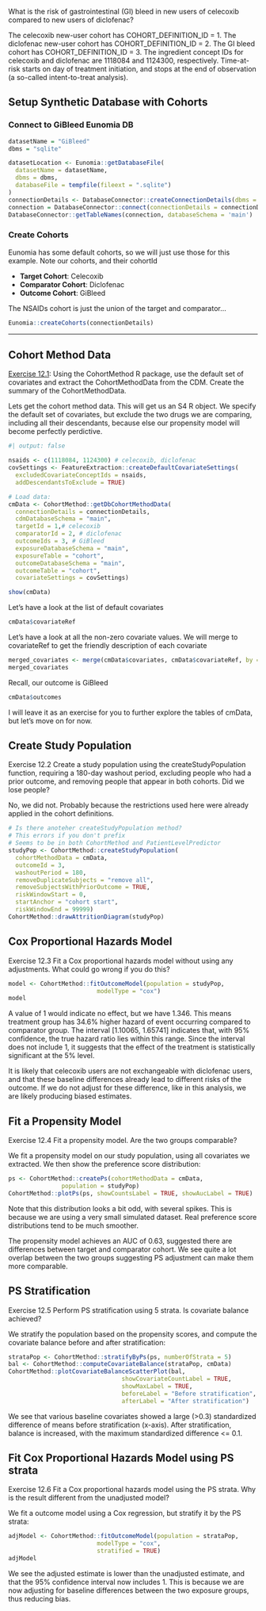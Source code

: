 What is the risk of gastrointestinal (GI) bleed in new users of celecoxib compared to new users of diclofenac?

The celecoxib new-user cohort has COHORT_DEFINITION_ID = 1. The diclofenac new-user cohort has COHORT_DEFINITION_ID = 2. The GI bleed cohort has COHORT_DEFINITION_ID = 3. The ingredient concept IDs for celecoxib and diclofenac are 1118084 and 1124300, respectively. Time-at-risk starts on day of treatment initiation, and stops at the end of observation (a so-called intent-to-treat analysis).

## Setup Synthetic Database with Cohorts
### Connect to GiBleed Eunomia DB
```{r}
datasetName = "GiBleed"
dbms = "sqlite"

datasetLocation <- Eunomia::getDatabaseFile(
  datasetName = datasetName, 
  dbms = dbms, 
  databaseFile = tempfile(fileext = ".sqlite")
)
connectionDetails <- DatabaseConnector::createConnectionDetails(dbms = dbms, server = datasetLocation)
connection = DatabaseConnector::connect(connectionDetails = connectionDetails)
DatabaseConnector::getTableNames(connection, databaseSchema = 'main')
```

### Create Cohorts
Eunomia has some default cohorts, so we will just use those for this example. Note our cohorts, and their cohortId

- **Target Cohort**: Celecoxib
- **Comparator Cohort**: Diclofenac
- **Outcome Cohort**: GiBleed

The NSAIDs cohort is just the union of the target and comparator...
```{r}
Eunomia::createCohorts(connectionDetails)
```

---

## Cohort Method Data

[Exercise 12.1](): Using the CohortMethod R package, use the default set of covariates and extract the CohortMethodData from the CDM. Create the summary of the CohortMethodData.



Lets get the cohort method data. This will get us an S4 R object. We specify the default set of covariates, but exclude the two drugs we are comparing, including 
all their descendants, because else our propensity model will become perfectly perdictive. 
```{r}
#| output: false

nsaids <- c(1118084, 1124300) # celecoxib, diclofenac
covSettings <- FeatureExtraction::createDefaultCovariateSettings(
  excludedCovariateConceptIds = nsaids,
  addDescendantsToExclude = TRUE)

# Load data:
cmData <- CohortMethod::getDbCohortMethodData(
  connectionDetails = connectionDetails,
  cdmDatabaseSchema = "main",
  targetId = 1,# celecoxib
  comparatorId = 2, # diclofenac
  outcomeIds = 3, # GiBleed
  exposureDatabaseSchema = "main",
  exposureTable = "cohort",
  outcomeDatabaseSchema = "main",
  outcomeTable = "cohort",
  covariateSettings = covSettings)
```

```{r}
show(cmData)
```

Let's have a look at the list of default covariates
```{r}
cmData$covariateRef
```

Let's have a look at all the non-zero covariate values. We will merge to covariateRef to get the friendly description of each covariate
```{r}
merged_covariates <- merge(cmData$covariates, cmData$covariateRef, by = "covariateId")
merged_covariates
```

Recall, our outcome is GiBleed

```{r}
cmData$outcomes
```


I will leave it as an exercise for you to further explore the tables of cmData, but let's move on for now.


## Create Study Population

Exercise 12.2 Create a study population using the createStudyPopulation function, requiring a 180-day washout period, excluding people who had a prior outcome, and removing people that appear in both cohorts. Did we lose people?

No, we did not. Probably because the restrictions used here were already applied in the cohort definitions.

```{r}
# Is there anoteher createStudyPopulation method? 
# This errors if you don't prefix
# Seems to be in both CohortMethod and PatientLevelPredictor
studyPop <- CohortMethod::createStudyPopulation(
  cohortMethodData = cmData,
  outcomeId = 3,
  washoutPeriod = 180,
  removeDuplicateSubjects = "remove all",
  removeSubjectsWithPriorOutcome = TRUE,
  riskWindowStart = 0,
  startAnchor = "cohort start",
  riskWindowEnd = 99999)
CohortMethod::drawAttritionDiagram(studyPop)
```

## Cox Proportional Hazards Model

Exercise 12.3 Fit a Cox proportional hazards model without using any adjustments. What could go wrong if you do this?

```{r}
model <- CohortMethod::fitOutcomeModel(population = studyPop,
                         modelType = "cox")
model
```
A value of 1 would indicate no effect, but we have 1.346. This means treatment group has 34.6% higher hazard of event occurring compared to comparator group. 
The interval [1.10065, 1.65741] indicates that, with 95% confidence, the true hazard ratio lies within this range. Since the interval does not include 1, it suggests that the effect of the treatment is statistically significant at the 5% level. 

It is likely that celecoxib users are not exchangeable with diclofenac users, and that these baseline differences already lead to different risks of the outcome. If we do not adjust for these difference, like in this analysis, we are likely producing biased estimates.

## Fit a Propensity Model

Exercise 12.4 Fit a propensity model. Are the two groups comparable?

We fit a propensity model on our study population, using all covariates we extracted. We then show the preference score distribution:

```{r}
ps <- CohortMethod::createPs(cohortMethodData = cmData,
               population = studyPop)
CohortMethod::plotPs(ps, showCountsLabel = TRUE, showAucLabel = TRUE)
```

Note that this distribution looks a bit odd, with several spikes. This is because we are using a very small simulated dataset. Real preference score distributions tend to be much smoother.

The propensity model achieves an AUC of 0.63, suggested there are differences between target and comparator cohort. We see quite a lot overlap between the two groups suggesting PS adjustment can make them more comparable.

## PS Stratification

Exercise 12.5 Perform PS stratification using 5 strata. Is covariate balance achieved?

We stratify the population based on the propensity scores, and compute the covariate balance before and after stratification:

```{r}
strataPop <- CohortMethod::stratifyByPs(ps, numberOfStrata = 5)
bal <- CohortMethod::computeCovariateBalance(strataPop, cmData)
CohortMethod::plotCovariateBalanceScatterPlot(bal,
                                showCovariateCountLabel = TRUE,
                                showMaxLabel = TRUE,
                                beforeLabel = "Before stratification",
                                afterLabel = "After stratification")
```
We see that various baseline covariates showed a large (>0.3) standardized difference of means before stratification (x-axis). After stratification, balance is increased, with the maximum standardized difference <= 0.1.

## Fit Cox Proportional Hazards Model using PS strata
Exercise 12.6 Fit a Cox proportional hazards model using the PS strata. Why is the result different from the unadjusted model?

We fit a outcome model using a Cox regression, but stratify it by the PS strata:

```{r}
adjModel <- CohortMethod::fitOutcomeModel(population = strataPop,
                         modelType = "cox",
                         stratified = TRUE)
adjModel
```

We see the adjusted estimate is lower than the unadjusted estimate, and that the 95% confidence interval now includes 1. This is because we are now adjusting for baseline differences between the two exposure groups, thus reducing bias.